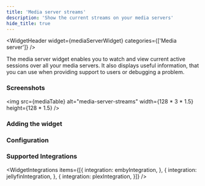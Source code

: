 ```yaml
---
title: 'Media server streams'
description: 'Show the current streams on your media servers'
hide_title: true
---
```




<WidgetHeader
  widget={mediaServerWidget}
  categories={['Media server']}
/>

The media server widget enables you to watch and view current active sessions over all your media servers. 
It also displays useful information, that you can use when providing support to users or debugging a problem.



### Screenshots


<img src={mediaTable} alt="media-server-streams" width={128 * 3 * 1.5} height={128 * 1.5} />

### Adding the widget

<AddingWidget />

### Configuration
<WidgetConfig configuration={mediaServerWidget.configuration} />

### Supported Integrations

<WidgetIntegrations items={[{
    integration: embyIntegration,
}, {
    integration: jellyfinIntegration,
}, {
    integration: plexIntegration,
}]} />